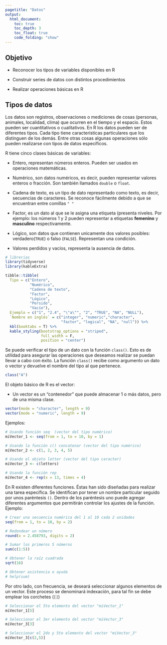 ```yaml
---
pagetitle: "Datos"
output:
  html_document:
    toc: true
    toc_depth: 3
    toc_float: true
    code_folding: "show"
---
```


## Objetivo {.unnumbered .objectives}

- Reconocer los tipos de variables disponibles en R

- Construir series de datos con distintos procedimientos

- Realizar operaciones básicas en R

## Tipos de datos

Los datos son registros, observaciones o mediciones de cosas (personas, animales, localidad, clima) que ocurren en el tiempo y el espacio. Estos pueden ser cuantitativos o cualitativos. En R los datos pueden ser de diferentes tipos. Cada tipo tiene características particulares que los distinguen de los demás. Entre otras cosas algunas operaciones sólo pueden realizarse con tipos de datos específicos.

R tiene cinco clases básicas de variables:

- Entero, representan números enteros. Pueden ser usados en operaciones matemáticas.

- Numérico, son datos numéricos, es decir, pueden representar valores enteros o fracción. Son también llamados `double` o `float`.

- Cadena de texto, es un tipo de dato representado como texto, es decir, secuencias de caracteres. Se reconoce fácilmente debido a que se encuentran entre comillas `" "`

- Factor, es un dato al que se le asigna una etiqueta (presenta niveles. Por ejemplo: los números 1 y 2 pueden representar a etiquetas **femenino** y **masculino** respectivamente.

- Lógico, son datos que contienen unicamente dos valores posibles: verdadero(`TRUE`) o falso (`FALSE`). Representan una condición.

- Valores perdidos y vacíos, representa la ausencia de datos.

```r
# librerias
library(tidyverse)
library(kableExtra)
```

```r
tibble::tibble(
  Tipo = c("Entero",
           "Numérico",
           "Cadena de texto", 
           "Factor",
           "Lógico",
           "Persido", 
           "Vacío"),
  Ejemplo = c("1", "2.4", "\"a\"", "2", "TRUE", "NA", "NULL"),
  `Nombre en inglés` = c("integer", "numeric","character",
                         "factor", "logical", "NA", "null")) %>% 
  kbl(booktabs = T) %>% 
  kable_styling(bootstrap_options = "striped",
                full_width = F,
                position = "center")
```


Se puede verificar el tipo de un dato con la función `class()`. Esto es de utilidad para asegurar las operaciones que deseamos realizar se puedan llevar a cabo con éxito. La función `class()` recibe como argumento un dato o vector y devuelve el nombre del tipo al que pertenece.

```r
class("A")
```

El objeto básico de R es el vector:

* Un vector es un "contenedor" que puede almacenar 1 o más datos, pero de una misma clase.

```r
vector(mode = "character", length = 9)
vector(mode = "numeric", length = 9)
```

Ejemplos:

```r
# Usando función seq  (vector del tipo numérico)
miVector_1 <- seq(from = 1, to = 10, by = 1)

# Usando la función c() concatenar (vector del tipo numérico)
miVector_2 <- c(1, 2, 3, 4, 5)

# Usando el objeto letter (vector del tipo caracter)
miVector_3 <- c(letters)

# Usando la función rep
miVector_4 <- rep(x = 13, times = 4)
```

En R existen diferentes funciones. Éstas han sido diseñadas para realizar una tarea específica. Se identifican por tener un nombre particular seguido por unos paréntesis `()`. Dentro de los paréntesis uno puede agregar diferentes argumentos que permitirán controlar los ajustes de la función. Ejemplo:

```r
# Crear una secuencia numérica del 1 al 10 cada 2 unidades
seq(from = 1, to = 10, by = 2)

# Redondear un número
round(x = 2.458793, digits = 2)

# Sumar los primeros 5 números
sum(c(1:5))

# Obtener la raíz cuadrada 
sqrt(16)

# Obtener asistencia o ayuda
# help(sum)
```

Por otro lado, con frecuencia, se deseará seleccionar algunos elementos de un vector. Este proceso se denominará indexación, para tal fin se debe emplear los corchetes (`[]`)

```r
# Seleccionar el 5to elemento del vector "miVector_1"
miVector_1[5]

# Seleccionar el 3er elemento del vector "miVector_3"
miVector_3[3]

# Seleccionar el 2do y 5to elemento del vector "miVector_3"
miVector_3[c(2,5)]

```

